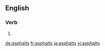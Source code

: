 ==English==

===Verb===
{{head|en}}

# {{en-third-person singular of|asphalt}}

[[de:asphalts]]
[[fr:asphalts]]
[[ja:asphalts]]
[[vi:asphalts]]